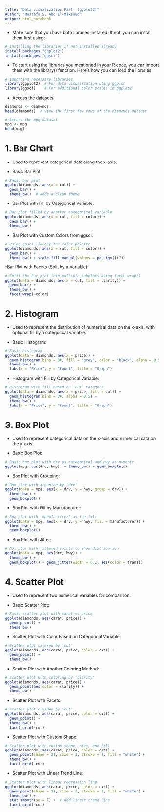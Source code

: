 ```yaml
---
title: "Data visualization Part- (ggplot2)"
Author: "Mostafa S. Abd El-Maksoud"
output: html_notebook
---
```


- Make sure that you have both libraries installed. If not, you can install them first using:

```r
# Installing the libraries if not installed already
install.packages("ggplot2")
install.packages("ggsci")
```

- To start using the libraries you mentioned in your R code, you can import them with the library() function. Here's how you can load the libraries:

```r
# Importing necessary libraries
library(ggplot2)  # For data visualization using ggplot
library(ggsci)    # For additional color scales in ggplot2
```

- Access the datasets
```r
diamonds <- diamonds
head(diamonds)  # View the first few rows of the diamonds dataset

# Access the mpg dataset
mpg <- mpg
head(mpg)
```

# 1. Bar Chart
- Used to represent categorical data along the x-axis.

- Basic Bar Plot:
```r
# Basic bar plot
ggplot(diamonds, aes(x = cut)) +
  geom_bar() +
  theme_bw()  # Adds a clean theme
```

- Bar Plot with Fill by Categorical Variable:
```r
# Bar plot filled by another categorical variable
ggplot(diamonds, aes(x = cut, fill = color)) +
  geom_bar() +
  theme_bw()
```

- Bar Plot with Custom Colors from ggsci:
```r
# Using ggsci library for color palette
ggplot(diamonds, aes(x = cut, fill = color)) +
  geom_bar() +
  theme_bw() + scale_fill_manual(values = pal_igv()(7))
```

-Bar Plot with Facets (Split by a Variable):
```r
# Split the bar plot into multiple subplots using facet_wrap()
ggplot(data = diamonds, aes(x = cut, fill = clarity)) +
  geom_bar() +
  theme_bw() +
  facet_wrap(~color)
```

# 2. Histogram
- Used to represent the distribution of numerical data on the x-axis, with optional fill by a categorical variable.

- Basic Histogram:
```r
# Basic histogram
ggplot(data = diamonds, aes(x = price)) +
  geom_histogram(bins = 30, fill = "grey", color = "black", alpha = 0.5) +
  theme_bw() +
  labs(x = "Price", y = "Count", title = "Graph")
```

- Histogram with Fill by Categorical Variable:
```r
# Histogram with fill based on 'cut' category
ggplot(data = diamonds, aes(x = price, fill = cut)) +
  geom_histogram(bins = 30, alpha = 0.5) +
  theme_bw() +
  labs(x = "Price", y = "Count", title = "Graph")
```

# 3. Box Plot
- Used to represent categorical data on the x-axis and numerical data on the y-axis.

- Basic Box Plot:
```r
# Basic box plot with drv as categorical and hwy as numeric
ggplot(mpg, aes(drv, hwy)) + theme_bw() + geom_boxplot()
```

- Box Plot with Grouping:
```r
# Box plot with grouping by 'drv'
ggplot(data = mpg, aes(x = drv, y = hwy, group = drv)) +
  theme_bw() +
  geom_boxplot()
```

- Box Plot with Fill by Manufacturer:
```r
# Box plot with 'manufacturer' as the fill
ggplot(data = mpg, aes(x = drv, y = hwy, fill = manufacturer)) +
  theme_bw() +
  geom_boxplot()
```

- Box Plot with Jitter:
```r
# Box plot with jittered points to show distribution
ggplot(data = mpg, aes(drv, hwy)) +
  theme_bw() +
  geom_boxplot() + geom_jitter(width = 0.2, aes(color = trans))
```

# 4. Scatter Plot
- Used to represent two numerical variables for comparison.

- Basic Scatter Plot:
```r
# Basic scatter plot with carat vs price
ggplot(diamonds, aes(carat, price)) +
  geom_point() +
  theme_bw()
```

- Scatter Plot with Color Based on Categorical Variable:
```r
# Scatter plot colored by 'cut'
ggplot(diamonds, aes(carat, price, color = cut)) +
  geom_point() +
  theme_bw()
```

- Scatter Plot with Another Coloring Method:
```r
# Scatter plot with coloring by 'clarity'
ggplot(diamonds, aes(carat, price)) +
  geom_point(aes(color = clarity)) +
  theme_bw()
```

- Scatter Plot with Facets:
```r
# Scatter plot divided by 'cut'
ggplot(diamonds, aes(carat, price, color = cut)) +
  geom_point() +
  theme_bw() +
  facet_grid(~cut)
```

- Scatter Plot with Custom Shape:
```r
# Scatter plot with custom shape, size, and fill
ggplot(diamonds, aes(carat, price, color = cut)) +
  geom_point(shape = 21, size = 3, stroke = 2, fill = "white") +
  theme_bw() +
  facet_grid(~cut)
```

- Scatter Plot with Linear Trend Line:
```r
# Scatter plot with linear regression line
ggplot(diamonds, aes(carat, price, color = cut)) +
  geom_point(shape = 21, size = 3, stroke = 2, fill = "white") +
  theme_bw() +
  stat_smooth(se = F) +  # Add linear trend line
  facet_grid(~cut)
```